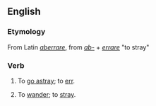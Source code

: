 ==English==
===Etymology===
From Latin ''[[aberrare]]'', from ''[[ab-]]'' + ''[[errare]]'' "to stray"

===Verb===
{{en-infl-reg-consonant|aberr||}}
# {{intransitive}} {{obsolete}} To [[go astray]]; to [[err]].
# {{intransitive}} {{obsolete}} To [[wander]]; to [[stray]].